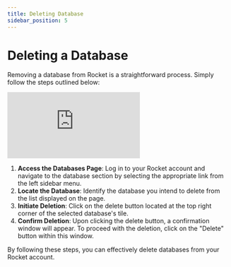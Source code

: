 ```yaml
---
title: Deleting Database
sidebar_position: 5
---
```


# Deleting a Database

Removing a database from Rocket is a straightforward process. Simply follow the steps outlined below:

<div class="videowrapper">
  <iframe
    src="https://www.youtube.com/embed/hoC7Gp3EkZo?rel=0"
    title="YouTube video 
      player"
    frameborder="0"
    allow="accelerometer; autoplay; clipboard-write; 
      encrypted-media; gyroscope; picture-in-picture"
    allowfullscreen
  ></iframe>
</div>

1. **Access the Databases Page**: Log in to your Rocket account and navigate to the database section by selecting the appropriate link from the left sidebar menu.
2. **Locate the Database**: Identify the database you intend to delete from the list displayed on the page.
3. **Initiate Deletion**: Click on the delete button located at the top right corner of the selected database's tile.
4. **Confirm Deletion**: Upon clicking the delete button, a confirmation window will appear. To proceed with the deletion, click on the "Delete" button within this window.

By following these steps, you can effectively delete databases from your Rocket account.
